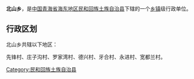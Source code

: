 {{中国乡级行政区
| 行政区全称 = 北山乡
| 景观照片文件名 =
| 景观照片描述 =
| 汉语拼音 =
| 通用拼音 =
| 注音符號 =
| 其它标音类型1 =
| 其它标音1 =
| 其它标音类型2 =
| 其它标音2 =
| 其它语言类型1 =
| 其它语言地名1 =
| 其它语言类型2 =
| 其它语言地名2 =
| 上级行政区 = [[青海省|青海省]][[海东地区|海东地区]][[民和回族土族自治县|民和回族土族自治县]]
| 行政区类别 = [[乡|乡]]
| 行政区划代码 =
| 地理坐标 =
| 总面积 =
| 户籍人口 =
| 户籍人口年份 =
| 常住人口 =
| 常住人口年份 =
| 人口密度 =
| 行政区划 =
| 官方网站 =
| 政府驻地 =
| 邮政编码 =
| 毗邻行政区 =
| 位置图文件名 =
| 位置图描述 =
}}
'''北山乡'''，是[[中华人民共和国|中国]][[青海省|青海省]][[海东地区|海东地区]][[民和回族土族自治县|民和回族土族自治县]]下辖的一个[[乡镇|乡镇]]级行政单位。

== 行政区划 ==
北山乡共辖以下地区：

先锋村、庄子沟村、罗家湾村、德兴村、牙合村、永进村、宽都兰村。

{{青海小作品}}
{{民和回族土族自治县行政区划}}

[[Category:民和回族土族自治县|Category:民和回族土族自治县]]